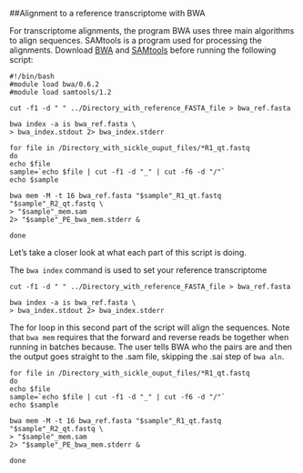 ##Alignment to a reference transcriptome with BWA

For transcriptome alignments, the program BWA uses three main algorithms to align sequences. SAMtools is a program used for processing the alignments. Download [BWA][1] and [SAMtools][2] before running the following script:

```
#!/bin/bash
#module load bwa/0.6.2
#module load samtools/1.2

cut -f1 -d " " ../Directory_with_reference_FASTA_file > bwa_ref.fasta

bwa index -a is bwa_ref.fasta \
> bwa_index.stdout 2> bwa_index.stderr

for file in /Directory_with_sickle_ouput_files/*R1_qt.fastq
do
echo $file
sample=`echo $file | cut -f1 -d "_" | cut -f6 -d "/"` 
echo $sample

bwa mem -M -t 16 bwa_ref.fasta "$sample"_R1_qt.fastq "$sample"_R2_qt.fastq \
> "$sample"_mem.sam
2> "$sample"_PE_bwa_mem.stderr &

done
```
Let's take a closer look at what each part of this script is doing.

The ```bwa index``` command is used to set your reference transcriptome

```
cut -f1 -d " " ../Directory_with_reference_FASTA_file > bwa_ref.fasta

bwa index -a is bwa_ref.fasta \
> bwa_index.stdout 2> bwa_index.stderr

```
The for loop in this second part of the script will align the sequences. Note that ```bwa mem``` requires that the forward and reverse reads be together when running in batches because. The user tells BWA who the pairs are and then the output goes straight to the .sam file, skipping the .sai step of ```bwa aln```.

```
for file in /Directory_with_sickle_ouput_files/*R1_qt.fastq
do
echo $file
sample=`echo $file | cut -f1 -d "_" | cut -f6 -d "/"` 
echo $sample

bwa mem -M -t 16 bwa_ref.fasta "$sample"_R1_qt.fastq "$sample"_R2_qt.fastq \
> "$sample"_mem.sam
2> "$sample"_PE_bwa_mem.stderr &

done
```
[1]:https://github.com/lh3/bwa
[2]:https://github.com/samtools/samtools